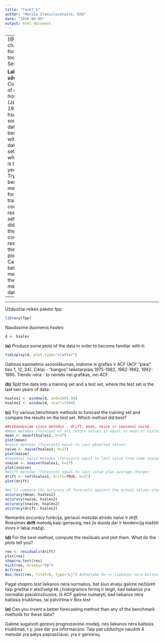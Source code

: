 ```yaml
---
title: "Task7_5"
author: "Monika Stanislovėnaitė, EKO"
date: "2016-04-05"
output: html_document
---
```

---
[@Hyndman2014a, ch. 2. The forecaster’s toolbox, Lab Session 2]

**Lab Session 2, užduotis nr. 5**  
Consider the sales of new one-family houses in the USA (Jan 1987 – Nov 1995). Data set: hsales.  
(a) Produce some plots of the data in order to become familiar with it.  
(b) Split the data into a training set and a test set, where the test set is the last two years of data.  
(c) Try various benchmark methods to forecast the training set and compare the results on the test set. Which method did best?  
(d) For the best method, compute the residuals and plot them. What do the plots tell you?  
(e) Can you invent a better forecasting method than any of the benchmark methods for these data?  

---  
---    
Užduočiai reikės paketo fpp:
```r
library(fpp)
```

Naudosime duomenis *hsales*:
```r
d <- hsales
```

**(a)** Produce some plots of the data in order to become familiar with it:
```r
tsdisplay(d, plot.type="scatter")
```
  
Galimas kasmetinis sezoniškumas, matome is grafiko ir ACF (ACF "pikai" ties 1, 12, 24). Ciklai - "bangos" laikotarpiais 1975-1982, 1982-1992, 1992-1995. Trendo nėra - to nerodo nei grafikas, nei ACF.

**(b)** Split the data into a training set and a test set, where the test set is the last two years of data:
```r
hsales1 <- window(d, end=1993.99)
hsales2 <- window(d, start=1994)
```

**(c)** Try various benchmark methods to forecast the training set and compare the results on the test set. Which method did best?
```r
##isbandysime visus metodus - drift, mean, naive ir seasonal naive.
#mean metodas (forecast of all future values is equal to mean of historical data):
mean <- meanf(hsales1, h=27)
plot(mean)
#naive metodas (forecasts equal to last observed value):
naive <- naive(hsales1, h=27)
plot(naive)
#seasonal naive metodas (forecasts equal to last value from same season):
snaive <- snaive(hsales1, h=27)
plot(snaive)
#drift metodas (forecasts equal to last value plus average change):
drift <- rwf(hsales1, drift=TRUE, h=27)
plot(drift)

#we'll compare the accuracy of forecasts against the actual values stored in hsales2:
accuracy(mean, hsales2)
accuracy(naive, hsales2)
accuracy(snaive, hsales2)
accuracy(drift, hsales2)
```
Remiantis *accuracy* funkcija, geriausi metodai atrodo *naive* ir *drift*. Rinksimės **drift** metodą kaip geriausią, nes jis duoda dar ir tendenciją mažėti (nors ir labai mažą).

**(d)** For the best method, compute the residuals and plot them. What do the plots tell you?
```r
res <- residuals(drift)
plot(res)
shapiro.test(res)
hist(res, breaks="FD")
Acf(res)
Box.test(res, fitdf=0, type="Lj") #atmetame Ho => liekanos nėra baltasis triukšmas.
```
Pagal *shapiro.test* liekanos nėra normalios, bet šiuo atveju galime nežiūrėti taip griežtai ir atsižvelgi tik į histogramos formą ir teigti, kad liekanos yra normaliai pasiskirsčiusios.
Iš ACF galime numatyti, kad liekanos nėra baltasis triukšmas, tai patvirtina ir *Box.test*

**(e)** Can you invent a better forecasting method than any of the benchmark methods for these data?

Galime sugalvoti geresnį prognozavimo modelį, nes liekanos nėra baltasis triukšmas, t.y. jose dar yra informacijos. Taip pat užduotyje naudoti 4 metodai yra patys paprasčiausi, yra ir geresnių.
